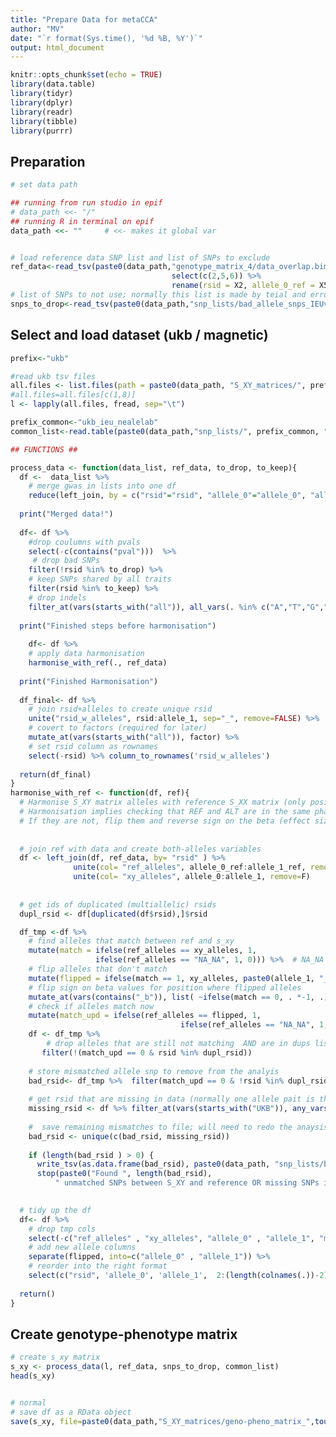 ```yaml
---
title: "Prepare Data for metaCCA"
author: "MV"
date: "`r format(Sys.time(), '%d %B, %Y')`"
output: html_document
---
```


```r
knitr::opts_chunk$set(echo = TRUE)
library(data.table)
library(tidyr)
library(dplyr)
library(readr)
library(tibble)
library(purrr)
```


## Preparation

```r
# set data path

## running from run studio in epif
# data_path <<- "/"    
## running R in terminal on epif
data_path <<- ""     # <<- makes it global var


# load reference data SNP list and list of SNPs to exclude
ref_data<-read_tsv(paste0(data_path,"genotype_matrix_4/data_overlap.bim"), col_names = F)  %>% 
                                    select(c(2,5,6)) %>% 
                                    rename(rsid = X2, allele_0_ref = X5,  allele_1_ref = X6) 
# list of SNPs to not use; normally this list is made by teial and error fro the particular problem (this is a copy of 'bad_rsid' variable from fisrt run of this analysis)
snps_to_drop<-read_tsv(paste0(data_path,"snp_lists/bad_allele_snps_IEUvsNL.txt"), col_names = F) %>% as_vector() %>% unname()
```


## Select and load dataset (**ukb / magnetic**)

```r
prefix<-"ukb"

#read ukb tsv files
all.files <- list.files(path = paste0(data_path, "S_XY_matrices/", prefix), pattern = "*tsv", full.names = T)
#all.files=all.files[c(1,8)]
l <- lapply(all.files, fread, sep="\t")

prefix_common<-"ukb_ieu_nealelab" 
common_list<-read.table(paste0(data_path,"snp_lists/", prefix_common, "_common_snps_rsid.txt"), header=F, stringsAsFactors = F)$V1
```


```r
## FUNCTIONS ##

process_data <- function(data_list, ref_data, to_drop, to_keep){
  df <-  data_list %>% 
    # merge gwas in lists into one df
    reduce(left_join, by = c("rsid"="rsid", "allele_0"="allele_0", "allele_1"="allele_1")) 
  
  print("Merged data!")
  
  df<- df %>%  
    #drop coulumns with pvals 
    select(-c(contains("pval")))  %>% 
     # drop bad SNPs
    filter(!rsid %in% to_drop) %>% 
    # keep SNPs shared by all traits
    filter(rsid %in% to_keep) %>% 
    # drop indels
    filter_at(vars(starts_with("all")), all_vars(. %in% c("A","T","G","C")) ) 
  
  print("Finished steps before harmonisation")
  
    df<- df %>%  
    # apply data harmonisation
    harmonise_with_ref(., ref_data) 
    
  print("Finished Harmonisation")
    
  df_final<- df %>%  
    # join rsid+alleles to create unique rsid
    unite("rsid_w_alleles", rsid:allele_1, sep="_", remove=FALSE) %>% 
    # covert to factors (required for later)
    mutate_at(vars(starts_with("all")), factor) %>% 
    # set rsid column as rownames
    select(-rsid) %>% column_to_rownames('rsid_w_alleles') 
  
  return(df_final)
}
harmonise_with_ref <- function(df, ref){
  # Harmonise S_XY matrix alleles with reference S_XX matrix (only positions txt file is read-in)
  # Harmonisation implies checking that REF and ALT are in the same phase between datasets;
  # If they are not, flip them and reverse sign on the beta (effect size)
  
  
  # join ref with data and create both-alleles variables
  df <- left_join(df, ref_data, by= "rsid" ) %>% 
              unite(col= "ref_alleles", allele_0_ref:allele_1_ref, remove=T) %>% 
              unite(col= "xy_alleles", allele_0:allele_1, remove=F)  
  
  
  # get ids of duplicated (multiallelic) rsids  
  dupl_rsid <- df[duplicated(df$rsid),]$rsid  

  df_tmp <-df %>% 
    # find alleles that match between ref and s_xy
    mutate(match = ifelse(ref_alleles == xy_alleles, 1,
                   ifelse(ref_alleles == "NA_NA", 1, 0))) %>%  # NA_NA means that this position is not in reference - this is ok; it's not important for the analysis; 
    # flip alleles that don't match
    mutate(flipped = ifelse(match == 1, xy_alleles, paste0(allele_1, "_", allele_0))) %>% 
    # flip sign on beta values for position where flipped alleles
    mutate_at(vars(contains("_b")), list( ~ifelse(match == 0, . *-1, .))) %>% 
    # check if alleles match now
    mutate(match_upd = ifelse(ref_alleles == flipped, 1, 
                                      ifelse(ref_alleles == "NA_NA", 1, 0)))
    df <- df_tmp %>% 
        # drop alleles that are still not matching  AND are in dups list (this means we only keep only one ref-alt SNP for)
       filter(!(match_upd == 0 & rsid %in% dupl_rsid))
    
    # store mismatched allele snp to remove from the analyis
    bad_rsid<- df_tmp %>%  filter(match_upd == 0 & !rsid %in% dupl_rsid) %>% pull(rsid) 
    
    # get rsid that are missing in data (normally one allele pait is thre, but the other is missing, so we will drop entire rsid)
    missing_rsid <- df %>% filter_at(vars(starts_with("UKB")), any_vars(is.na(.))) %>% pull(rsid)
    
    #  save remaining mismatches to file; will need to redo the anaysis with them excluded in S_XY and S_XX
    bad_rsid <- unique(c(bad_rsid, missing_rsid))
    
    if (length(bad_rsid ) > 0) {
      write_tsv(as.data.frame(bad_rsid), paste0(data_path, "snp_lists/bad_allele_snps_new.txt"), col_names = F)
      stop(paste0("Found ", length(bad_rsid),
          " unmatched SNPs between S_XY and reference OR missing SNPs in one or more traits; will drop them from df and save to file; redo analysis without them!"))}
    

  # tidy up the df
  df<- df %>% 
    # drop tmp cols
    select(-c("ref_alleles" , "xy_alleles", "allele_0" , "allele_1", "match", "match_upd" )) %>%  
    # add new allele columns
    separate(flipped, into=c("allele_0" , "allele_1")) %>%  
    # reorder into the right format
    select(c("rsid", 'allele_0', 'allele_1',  2:(length(colnames(.))-2) )) %>%  
              
  return()  
}
```

## Create genotype-phenotype matrix 

```r

# create s_xy matrix
s_xy <- process_data(l, ref_data, snps_to_drop, common_list)
head(s_xy)


# normal
# save df as a RData object 
save(s_xy, file=paste0(data_path,"S_XY_matrices/geno-pheno_matrix_",toupper(prefix_common),".RData"))
```



